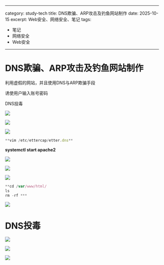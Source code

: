 
---
category: study-tech
title: DNS欺骗、ARP攻击及钓鱼网站制作
date: 2025-10-15
excerpt: Web安全、网络安全、笔记
tags:

  - 笔记
  - 网络安全
  - Web安全
---

# DNS欺骗、ARP攻击及钓鱼网站制作

利用虚假的网站，并且使用DNS与ARP欺骗手段

诱使用户输入账号密码

DNS投毒

![](https://raw.githubusercontent.com/yy0691/img-bed/main/Net_Safe_Notion/Untitled%2020.png)

![](https://raw.githubusercontent.com/yy0691/img-bed/main/Net_Safe_Notion/Untitled%2021.png)

![](https://raw.githubusercontent.com/yy0691/img-bed/main/Net_Safe_Notion/Untitled%2022.png)

```jsx
**vim /etc/ettercap/etter.dns**
```

**systemctl start apache2**

![](https://raw.githubusercontent.com/yy0691/img-bed/main/Net_Safe_Notion/Untitled%2023.png)

![](https://raw.githubusercontent.com/yy0691/img-bed/main/Net_Safe_Notion/Untitled%2024.png)

![](https://raw.githubusercontent.com/yy0691/img-bed/main/Net_Safe_Notion/Untitled%2025.png)

```jsx
**cd /var/www/html/
ls
rm -rf ***
```

![](https://raw.githubusercontent.com/yy0691/img-bed/main/Net_Safe_Notion/Untitled%2026.png)

# DNS投毒

![](https://raw.githubusercontent.com/yy0691/img-bed/main/Net_Safe_Notion/Untitled%2027.png)

![](https://raw.githubusercontent.com/yy0691/img-bed/main/Net_Safe_Notion/Untitled%2028.png)

![](https://raw.githubusercontent.com/yy0691/img-bed/main/Net_Safe_Notion/Untitled%2029.png)
